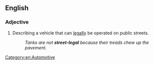 ==English==

===Adjective===
{{en-adj|-|head=[[street]]-[[legal]]}}

# Describing a vehicle that can [[legally]] be operated on public streets.
#: ''Tanks are not '''street-legal''' because their treads chew up the pavement.''

[[Category:en:Automotive]]